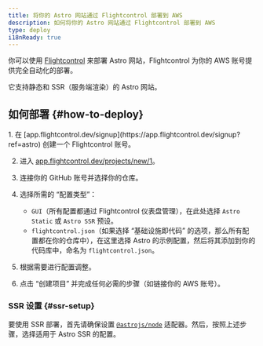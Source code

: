 ```yaml
---
title: 将你的 Astro 网站通过 Flightcontrol 部署到 AWS
description: 如何将你的 Astro 网站通过 Flightcontrol 部署到 AWS
type: deploy
i18nReady: true
---
```


你可以使用 [Flightcontrol](https://www.flightcontrol.dev?ref=astro) 来部署 Astro 网站，Flightcontrol 为你的 AWS 账号提供完全自动化的部署。

它支持静态和 SSR（服务端渲染）的 Astro 网站。

## 如何部署 \{#how-to-deploy\}

<Steps>
1. 在 [app.flightcontrol.dev/signup](https://app.flightcontrol.dev/signup?ref=astro) 创建一个 Flightcontrol 账号。

2. 进入 [app.flightcontrol.dev/projects/new/1](https://app.flightcontrol.dev/projects/new/1)。

3. 连接你的 GitHub 账号并选择你的仓库。

4. 选择所需的 “配置类型”：
   - `GUI`（所有配置都通过 Flightcontrol 仪表盘管理），在此处选择 `Astro Static` 或 `Astro SSR` 预设。
   - `flightcontrol.json`（如果选择 “基础设施即代码” 的选项，那么所有配置都在你的仓库中），在这里选择 Astro 的示例配置，然后将其添加到你的代码库中，命名为 `flightcontrol.json`。

5. 根据需要进行配置调整。

6. 点击 “创建项目” 并完成任何必需的步骤（如链接你的 AWS 账号）。
</Steps>

### SSR 设置 \{#ssr-setup\}

要使用 SSR 部署，首先请确保设置 [`@astrojs/node`](/zh-cn/guides/integrations-guide/node/) 适配器。然后，按照上述步骤，选择适用于 Astro SSR 的配置。
